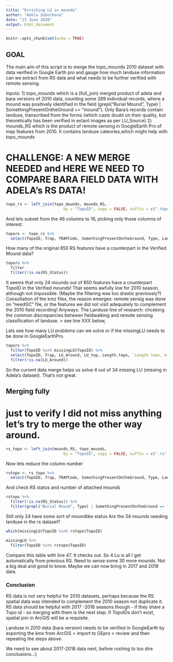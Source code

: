 ```yaml
---
title: "Enriching LU in mounds"
author: "Adela Sobotkova"
date: "23 June 2020"
output: html_document
---
```


```r
knitr::opts_chunk$set(echo = TRUE)
```

## GOAL
The main aim of this script is to merge the topo_mounds 2010 dataset with data verified in Google Earth pro and gauge how much landuse information  can we extract from  RS data and what needs to be further verified with remote sensing.

Inputs:
1) topo_mounds which is a (full_join) merged product of adela and bara versions of 2010 data, counting some 289 individual records, where a mound was positively identified in the field (grepl("Burial Mound", Type) | SomethingPresentOntheGround == "mound"). Only Bara's records contain landuse, transcribed from the forms (which casts doubt on their quality, but theoretically has been verified in extant images as per LU_Source)
2) mounds_RS which is the product of remote sensing in GoogleEarth Pro of map features from 2010. It contains landuse cateories,which might help with topo_mounds


# CHALLENGE: A NEW MERGE NEEDED and HERE WE NEED TO COMPARE BARA FIELD DATA WITH ADELA's RS DATA!
```r
topo_rs <- left_join(topo_mounds, mounds_RS, 
                         by = "TopoID", copy = FALSE, suffix = c(".topo", ".rs")) # 
```

And lets subset from the 46 columns to 16, picking only those columns of interest.

```r
topors <- topo_rs %>% 
  select(TopoID, Trap, TRAPCode, SomethingPresentOntheGround, Type, LandUseAround, LanduseOn, LU_Around, LU_top, Length.topo, `Length (max, m)`, Length.rs, RS_Status, RS_feature_type, Condition, Principal)

```

How many of the original 850 RS features have a counterpart in the Verified Mound data?

```r
topors %>%
  filter
  filter(!is.na(RS_Status))
```

It seems that only 24 mounds out of 850 features have a counterpart TopoID in the Verified mounds! That seems awfully low for 2010 season, although not impossible. (Maybe the filtering was too drastic previously?)
Consultation of the kmz files, the reason emerges:  remote sensig was done on "needGC" file, or the features we did not visit adequately to complement the 2010 field recording!
Anyways. The Landuse line of research: chceking the common discrepancies between fieldwalking and remote sensing classificaiton of landuse. >  see line XXX below,


Lets see how many LU problems can we solve or if the missingLU needs to be done in GoogleEarthPro. 

```r
topors %>% 
  filter(TopoID %in% missingLU$TopoID) %>% 
  select(TopoID, Trap, LU_Around, LU_top, Length.topo, `Length (max, m)`, Length.rs) %>% 
  filter(!is.na(LU_Around))
```

So the current data merge helps us solve 4 out of 34 missing LU (missing in Adela's dataset). That's not great.

## Merging fully
# just to verify I did not miss anything let's try to merge the other way around.
```r
rs_topo <- left_join(mounds_RS, topo_mounds, 
                         by = "TopoID", copy = FALSE, suffix = c(".rs", ".topo")) 
```

Now lets reduce the column number
```r
rstopo <- rs_topo %>% 
  select(TopoID, Trap, TRAPCode, SomethingPresentOntheGround, Type, LandUseAround, LanduseOn, LU_Around, LU_top, Length.topo, `Length (max, m)`, Length.rs, RS_Status, RS_feature_type, Condition, Principal)
```

And check RS status and number of attached mounds
```r
rstopo %>%
  filter(!is.na(RS_Status)) %>% 
  filter(grepl("Burial Mound", Type) | SomethingPresentOntheGround == "mound")
```

Still only 24 have some sort of moundlike status
Are the 34 mounds needing landuse in the rs dataset?

```r
which(missingLU$TopoID %in% rstopo$TopoID)
```


```r
missingLU %>% 
  filter(TopoID %in% rstopo$TopoID)
```

Compare this table with line 47. It checks out. So 4 Lu is all I get automatically from previous RS. Need to sense some 30 more mounds. Not a big deal and good to know. Maybe we can now bring in 2017 and 2018 data.


### Conclusion

RS data is not very helpful for 2010 datasets, perhaps because the RS spatial data was intended to complement the 2010 season not duplicate it. RS data should be helpful with 2017 -2018 seasons though - if they share a Topo id -  so merging with them is the next step. If TopoIDs don't exist, spatial join in ArcGIS will be a requisite.

Landuse in 2010 data (bara version) needs to be verified in GoogleEarth by exporting the kmx from ArcGIS > import to GEpro > review and then repeating the steps above. 

We need to see about 2017-2018 data next, before rushing to too dire conclusions..:)